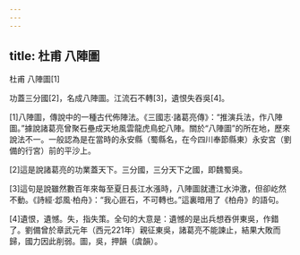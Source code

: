 ```yaml
---
---
---
```

title: 杜甫 八陣圖
---




杜甫 八陣圖[1]

功蓋三分國[2]，名成八陣圖。江流石不轉[3]，遺恨失吞吳[4]。

[1]八陣圖，傳說中的一種古代佈陣法。《三國志·諸葛亮傳》：“推演兵法，作八陣圖。”據說諸葛亮曾聚石壘成天地風雲龍虎鳥蛇八陣。關於“八陣圖”的所在地，歷來說法不一。一般認為是在當時的永安縣（蜀縣名，在今四川奉節縣東）永安宮（劉備的行宮）前的平沙上。

[2]這是說諸葛亮的功業蓋天下。三分國，三分天下之國，即魏蜀吳。

[3]這句是說雖然數百年來每至夏日長江水漲時，八陣圖就遭江水沖激，但卻屹然不動。《詩經·邶風·柏舟》：“我心匪石，不可轉也。”這裏暗用了《柏舟》的語句。

[4]遺恨，遺憾。失，指失策。全句的大意是：遺憾的是出兵想吞併東吳，作錯了。劉備曾於章武元年（西元221年）親征東吳，諸葛亮不能諫止，結果大敗而歸，國力因此削弱。圖，吳，押韻（虞韻）。
